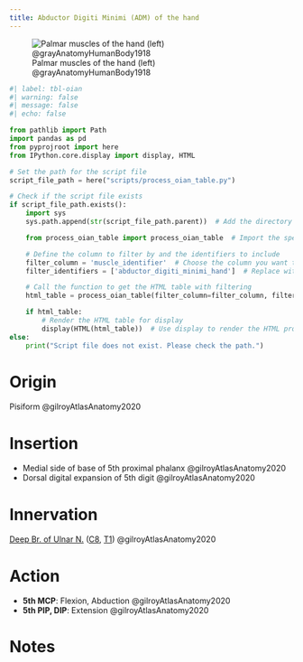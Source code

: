 ```yaml
---
title: Abductor Digiti Minimi (ADM) of the hand
---
```


![Palmar muscles of the hand (left) @grayAnatomyHumanBody1918](/The Archive/Images/Gray anatomy 1918 images/Myology/image427 The muscles of the left hand. Palmar surface.gif)


```python
#| label: tbl-oian
#| warning: false
#| message: false
#| echo: false

from pathlib import Path
import pandas as pd
from pyprojroot import here
from IPython.core.display import display, HTML

# Set the path for the script file
script_file_path = here("scripts/process_oian_table.py")

# Check if the script file exists
if script_file_path.exists():
    import sys
    sys.path.append(str(script_file_path.parent))  # Add the directory of the script to the system path

    from process_oian_table import process_oian_table  # Import the specific function

    # Define the column to filter by and the identifiers to include
    filter_column = 'muscle_identifier'  # Choose the column you want to filter by
    filter_identifiers = ['abductor_digiti_minimi_hand']  # Replace with actual identifiers you want to include

    # Call the function to get the HTML table with filtering
    html_table = process_oian_table(filter_column=filter_column, filter_identifiers=filter_identifiers)

    if html_table:
        # Render the HTML table for display
        display(HTML(html_table))  # Use display to render the HTML properly
else:
    print("Script file does not exist. Please check the path.")

```


# Origin {#origin}

Pisiform @gilroyAtlasAnatomy2020

# Insertion {#insertion}

- Medial side of base of 5th proximal phalanx @gilroyAtlasAnatomy2020
- Dorsal digital expansion of 5th digit @gilroyAtlasAnatomy2020



# Innervation {#innervation}

[Deep Br. of Ulnar N.]({{< var ref-deep-branch-of-ulnar-nerve.path >}}) ([C8]({{< var ref-nerve-root.c8 >}}), [T1]({{< var ref-nerve-root.t1 >}})) @gilroyAtlasAnatomy2020

# Action {#action}

- **5th MCP**: Flexion, Abduction @gilroyAtlasAnatomy2020
- **5th PIP, DIP**: Extension @gilroyAtlasAnatomy2020

# Notes